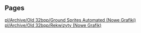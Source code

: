 
== Pages ==
[[pl/Archive/Old 32bpp/Ground Sprites Automated (Nowe Grafiki)]]
[[pl/Archive/Old 32bpp/Rekwizyty (Nowe Grafik)]]

